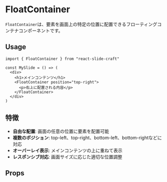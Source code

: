 

<Meta of={FloatContainer} />

# FloatContainer
`FloatContainer`は、要素を画面上の特定の位置に配置できるフローティングコンテナコンポーネントです。

## Usage
```tsx
import { FloatContainer } from "react-slide-craft"

const MySlide = () => (
  <div>
    <h1>メインコンテンツ</h1>
    <FloatContainer position="top-right">
      <p>右上に配置される内容</p>
    </FloatContainer>
  </div>
)
```

## 特徴
- **自由な配置**: 画面の任意の位置に要素を配置可能
- **複数のポジション**: top-left、top-right、bottom-left、bottom-rightなどに対応
- **オーバーレイ表示**: メインコンテンツの上に重ねて表示
- **レスポンシブ対応**: 画面サイズに応じた適切な位置調整

## Props
<Canvas>
<Story of={FloatContainer.Default} />
</Canvas>
<Controls />